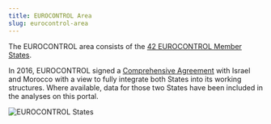 ```yaml
---
title: EUROCONTROL Area
slug: eurocontrol-area
---
```


The EUROCONTROL area consists of the [42 EUROCONTROL Member States][ectl_ms].

In 2016, EUROCONTROL signed a [Comprehensive Agreement][ca] with Israel and Morocco with a view to fully integrate both States into its working structures. Where available, data for those two States have been included in the analyses  on this portal. 

<img src="/images/ectl_states_2025.png" class="img-fluid" alt="EUROCONTROL States">

[ectl_ms]: https://www.eurocontrol.int/about-us#member-states "EUROCONTROL Member States"
[ca]: https://www.eurocontrol.int/about-us#member-states "Comprehensive Agreement States"